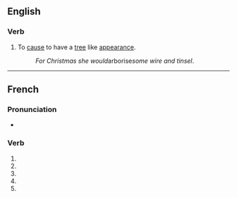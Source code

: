 {{also|arborisé}}

==English==

===Verb===
{{en-verb|arboris}}

# To [[cause]] to have a [[tree]] like [[appearance]].
#: ''For Christmas she would ''arborise'' some wire and tinsel''.

{{also|arborisé}}

----

==French==

===Pronunciation===
* {{homophones|arborisent|arborises|lang=fr}}

===Verb===
{{fr-verb form}}

# {{conjugation of|arboriser||1|s|pres|ind|lang=fr}}
# {{conjugation of|arboriser||3|s|pres|ind|lang=fr}}
# {{conjugation of|arboriser||1|s|pres|sub|lang=fr}}
# {{conjugation of|arboriser||3|s|pres|sub|lang=fr}}
# {{conjugation of|arboriser||2|s|imp|lang=fr}}